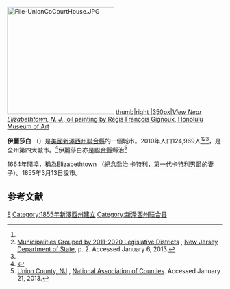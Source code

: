 {{Infobox settlement
|name                     = 伊麗莎白<br>Elizabeth
|settlement_type          = [[城市|城市]]
|nickname                 =
|motto                    =

<!-- Images -->
|image_skyline            =Elizabeth, NJ-1.jpg
|imagesize                = 
|image_caption            = 伊麗莎白站
|image_flag               =
|image_seal               = <!-- 檔案不存在 Seal_of_the_City_of_Elizabeth,_New_Jersey.jpg ，可從英文維基百科取得 -->

<!-- Images -->
|image_map                = Elizabeth_nj_039.png
|mapsize                  = 250x200px
|map_caption              = 伊麗莎白在新澤西州中的位置
|image_map1               =Census_Bureau_map_of_Elizabeth,_New_Jersey.png
|mapsize1                 = 250x200px
|map_caption1             = 人口普查局的伊麗莎白地圖

<!-- Location -->
|subdivision_type         = [[世界地理索引|國家]]
|subdivision_name         = [[美國|美國]]
|subdivision_type1        = [[美國州份|州]]
|subdivision_name1        = [[新澤西州|新澤西州]]
|subdivision_type2        = [[縣_(美國)|縣]]
|subdivision_name2        = [[聯合縣_(新澤西州)|聯合縣]]
|government_footnotes     = <ref name=DataBook>''2005 New Jersey Legislative District Data Book'', [[Rutgers_University|Rutgers University]] [[Edward_J._Bloustein_School_of_Planning_and_Public_Policy|Edward J. Bloustein School of Planning and Public Policy]], April 2005, p. 19.</ref>
|government_type          = [[市長議會制|市長議會制]]
|leader_title             = [[市長|市長]]
|leader_name              =J·克里斯蒂安·“克里斯”·包維知（任期於2015年12月31日結束）<ref>[http://www.nj.gov/dca/mayors/mayors2013.pdf 2013 New Jersey Mayors Directory] {{Wayback|url=http://www.nj.gov/dca/mayors/mayors2013.pdf |date=20130725134131 }}, [[New_Jersey_Department_of_Community_Affairs|New Jersey Department of Community Affairs]]. Accessed May 12, 2013.</ref>
|established_title        = 成立
|established_date         = 1665年
|established_title2       = 成立市政機關
|established_date2        = 1855年3月13日

<!-- Area -->
|unit_pref                = Imperial
|area_footnotes           = <ref name=CensusArea>[http://www.census.gov/geo/maps-data/data/docs/gazetteer/county_sub_list_34.txt Gazetteer of New Jersey Places] {{Wayback|url=http://www.census.gov/geo/maps-data/data/docs/gazetteer/county_sub_list_34.txt |date=20130831122857 }}, [[United_States_Census_Bureau|United States Census Bureau]]. Accessed June 14, 2013.</ref>
|area_magnitude           =
|area_total_km2           = 34.873
|area_land_km2            = 31.907
|area_water_km2           =  2.966
|area_total_sq_mi         = 13.464
|area_land_sq_mi          = 12.319
|area_water_sq_mi         =  1.145
|area_water_percent       =  8.51
|area_rank                = 州中566個城鎮中排行第180位<br>縣內21個城鎮中排行第1位<ref name=CensusArea/>

<!-- Population -->
|population_as_of         = [[2010年美國人口普查|2010年]]
|population_footnotes     = <ref name=Census2010>[http://factfinder2.census.gov/bkmk/table/1.0/en/DEC/10_DP/DPDP1/0600000US3403921000 DP-1 - Profile of General Population and Housing Characteristics: 2010 for Elizabeth city, Union County, New Jersey] {{Webarchive|url=https://archive.is/20121212045506/http://factfinder2.census.gov/bkmk/table/1.0/en/DEC/10_DP/DPDP1/0600000US3403921000 |date=2012-12-12 }}, [[United_States_Census_Bureau|United States Census Bureau]]. Accessed December 21, 2011.</ref><ref name=Districts2011/><ref name=LWD2010>[http://lwd.dol.state.nj.us/labor/lpa/census/2010/dp/dp1_uni/elizabeth1.pdf Table DP-1. Profile of General Demographic Characteristics: 2010 for Elizabeth city] {{Wayback|url=http://lwd.dol.state.nj.us/labor/lpa/census/2010/dp/dp1_uni/elizabeth1.pdf |date=20140719232548 }}, [[New_Jersey_Department_of_Labor_and_Workforce_Development|New Jersey Department of Labor and Workforce Development]]. Accessed December 20, 2011.</ref><ref>[http://php.app.com/census/results2.php?State=NJ&County=Union&Town=%25&Submit=Search 2010 Census Population: Union County] {{Wayback|url=http://php.app.com/census/results2.php?State=NJ&County=Union&Town=%25&Submit=Search |date=20140630041244 }}, ''[[Asbury_Park_Press|Asbury Park Press]]''. Accessed September 2, 2011.</ref>
|population_total         = 124969 
|population_rank          = 州中566個城鎮中排行第4位<br>縣內21個城鎮中排行第1位<ref name=GCTPH1NJ2010>[http://factfinder2.census.gov/bkmk/table/1.0/en/DEC/10_SF1/GCTPH1.ST16/0400000US34 GCT-PH1 Population, Housing Units, Area, and Density: 2010 - State -- County Subdivision from the 2010 Census Summary File 1 for New Jersey], United States Census Bureau. Accessed July 10, 2013.</ref> 
|population_density_km2   =  3916.7
|population_density_sq_mi = 10144.1
|population_density_rank  = 州中566個城鎮中排行第37位<br>縣內21個城鎮中排行第2位<ref name=GCTPH1NJ2010/>
|population_est           = 126458
|pop_est_as_of            = 2012<ref name=PopEst>[http://factfinder2.census.gov/bkmk/table/1.0/en/PEP/2012/PEPANNRES/0400000US34.06100 PEPANNRES - Annual Estimates of the Resident Population: April 1, 2010 to July 1, 2012 - 2012 Population Estimates for New Jersey municipalities], [[United_States_Census_Bureau|United States Census Bureau]]. Accessed July 7, 2013.</ref>

<!-- General information -->
|timezone                 = [[北美東部時區|北美東部時區]]
|utc_offset               = -5
|timezone_DST             = 北美東部時區
|utc_offset_DST           = -4
|elevation_footnotes      = <ref>{{Gnis|885205|City of Elizabeth}}, [[Geographic_Names_Information_System|Geographic Names Information System]]. Accessed March 5, 2013.</ref>
|elevation_m              = 
|elevation_ft             = 16
|coordinates_type         = region:US_type:city
|coordinates_region       = US-NJ
|coordinates_display      = inline,title
|coordinates_footnotes    = {{GR|1|dateform=mdy}}<ref name=CensusArea/>
|latd                     = 40.666261
|longd                    = -74.19353

<!-- Area/postal codes & others -->
|postal_code_type         = [[美國郵政編碼|ZIP代碼]]
|postal_code              = 07201 - Union Square station<br>07202 - Bayway station<br>07206 - Elizabethport station<br>07207 - P.O. Boxes<br>07208 - Elmora station<ref>[http://tools.usps.com/go/ZipLookupResultsAction!input.action?resultMode=0&city=elizabeth&state=NJ Look Up a ZIP Code for Elizabeth, NJ] {{Wayback|url=http://tools.usps.com/go/ZipLookupResultsAction!input.action?resultMode=0&city=elizabeth&state=NJ |date=20120601144420 }}, [[United_States_Postal_Service|United States Postal Service]]. Accessed December 21, 2011.</ref>
|area_code                = 908
|blank_name               = [[聯邦信息處理標準|FIPS代碼]]
|blank_info               = 3403921000{{GR|2|dateform=mdy}}<ref name=CensusArea/><ref>[http://mcdc2.missouri.edu/webrepts/commoncodes/ccc_nj.html A Cure for the Common Codes: New Jersey] {{Webarchive|url=https://archive.today/20120527054825/http://mcdc2.missouri.edu/webrepts/commoncodes/ccc_nj.html |date=2012-05-27 }}, Missouri Census Data Center. Accessed July 9, 2012.</ref>
|blank1_name              = [[地名信息系統|GNIS代碼]]
|blank1_info              = 0885205{{GR|3|dateform=mdy}}<ref name=CensusArea/>
|website                  = http://www.elizabethnj.org/
|footnotes                =
}}
[[Image:File-UnionCoCourtHouse.JPG|250px]]
[[File:Régis François Gignoux, View Near Elizabethtown, N. J., 1847.jpg|thumb|right
|350px|''View Near Elizabethtown, N. J.'', oil painting by [[Régis_François_Gignoux|Régis François Gignoux]], [[Honolulu_Museum_of_Art|Honolulu Museum of Art]]]]

'''伊麗莎白''' （{{lang en|'''Elizabeth'''}}）是[[美國|美國]][[新澤西州|新澤西州]][[聯合縣_(新澤西州)|聯合縣]]的一個城市。2010年人口124,969人<ref name=Census2010/><ref name=Districts2011>[http://www.njelections.org/2011-legislative-districts/towns-district.pdf#page=2 Municipalities Grouped by 2011-2020 Legislative Districts] {{Wayback|url=http://www.njelections.org/2011-legislative-districts/towns-district.pdf#page=2 |date=20190604184412 }}, [[New_Jersey_Department_of_State|New Jersey Department of State]], p. 2. Accessed January 6, 2013.</ref><ref name=LWD2010/>，是全州第四大城市。<ref>{{Cite web |url=http://factfinder.census.gov/servlet/SAFFPopulation?_event=Search&geo_id=16000US0454050&_geoContext=01000US%7C04000US04%7C16000US0454050&_street=&_county=Elizabeth+city&_cityTown=Elizabeth+city&_state=04000US34&_zip=&_lang=en&_sse=on&ActiveGeoDiv=geoSelect&_useEV=&pctxt=fph&pgsl=160&_submenuId=population_0&ds_name=null&_ci_nbr=null&qr_name=&reg=%3Anull&_keyword=&_industry= |title=Elizabeth, New Jersey - Population Finder - American FactFinder |access-date=2008-04-13 |archive-url=https://web.archive.org/web/20111116081632/http://factfinder.census.gov/servlet/SAFFPopulation?_event=Search&geo_id=16000US0454050&_geoContext=01000US%7C04000US04%7C16000US0454050&_street=&_county=Elizabeth+city&_cityTown=Elizabeth+city&_state=04000US34&_zip=&_lang=en&_sse=on&ActiveGeoDiv=geoSelect&_useEV=&pctxt=fph&pgsl=160&_submenuId=population_0&ds_name=null&_ci_nbr=null&qr_name=&reg=%3Anull&_keyword=&_industry= |archive-date=2011-11-16 |dead-url=yes }}</ref>伊麗莎白亦是[[聯合縣_(新澤西州)|聯合縣]]縣治{{GR|6|dateform=mdy}}<ref name=NACo>[http://www.uscounties.org/cffiles_web/counties/county.cfm?id=34039 Union County, NJ] {{webarchive|url=https://archive.is/20130416013943/http://www.uscounties.org/cffiles_web/counties/county.cfm?id=34039 |date=2013-04-16 }}, [[National_Association_of_Counties|National Association of Counties]]. Accessed January 21, 2013.</ref>

1664年開埠，稱為Elizabethtown （紀念[[喬治·卡特利，第一代卡特利男爵|喬治·卡特利，第一代卡特利男爵]]的妻子）。1855年3月13日設市。

== 参考文献 ==
{{reflist|2}}

{{New_Jersey}}

[[Category:新澤西州城市|E]]
[[Category:1855年新澤西州建立|Category:1855年新澤西州建立]]
[[Category:新泽西州联合县|Category:新泽西州联合县]]